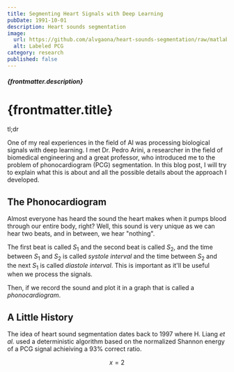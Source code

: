 ```yaml
---
title: Segmenting Heart Signals with Deep Learning
pubDate: 1991-10-01
description: Heart sounds segmentation
image:
  url: https://github.com/alvgaona/heart-sounds-segmentation/raw/matlab/images/labelled-pcg.png
  alt: Labeled PCG
category: research
published: false
---
```


<h5 class="mb-3 text-sm">{frontmatter.description}</h5>

# {frontmatter.title}

tl;dr

One of my real experiences in the field of AI was processing biological signals with deep learning.
I met Dr. Pedro Arini, a researcher in the field of biomedical engineering and a great professor,
who introduced me to the problem of phonocardiogram (PCG) segmentation.
In this blog post, I will try to explain what this is about and all the possible details about
the approach I developed.

## The Phonocardiogram

Almost everyone has heard the sound the heart makes when it pumps blood through our entire body, right?
Well, this sound is very unique as we can hear two beats, and in between, we hear "nothing".

The first beat is called $S_1$ and the second beat is called $S_2$, and the time between $S_1$ and $S_2$ is called
_systole interval_ and the time between $S_2$ and the next $S_1$ is called _diastole interval_.
This is important as it'll be useful when we process the signals.

Then, if we record the sound and plot it in a graph that is called a _phonocardiogram_.

## A Little History

The idea of heart sound segmentation dates back to 1997 where H. Liang _et al._ used a deterministic
algorithm based on the normalized Shannon energy of a PCG signal achieiving a 93% correct ratio.

$$
x = 2
$$
